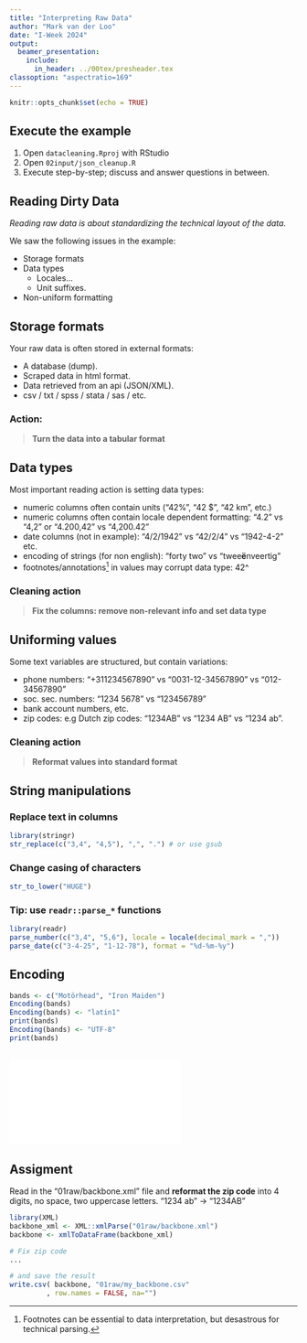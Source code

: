 ```yaml
---
title: "Interpreting Raw Data"
author: "Mark van der Loo"
date: "I-Week 2024"
output: 
  beamer_presentation:
    include:
      in_header: ../00tex/presheader.tex
classoption: "aspectratio=169"
---
```



```r
knitr::opts_chunk$set(echo = TRUE)
```

## Execute the example
 
1. Open `datacleaning.Rproj` with RStudio
2. Open `02input/json_cleanup.R`
3. Execute step-by-step; discuss and answer questions in between.


## Reading Dirty Data

_Reading raw data is about standardizing the technical layout of the data._

We saw the following issues in the example:

- Storage formats
- Data types
  - Locales...
  - Unit suffixes.
- Non-uniform formatting

## Storage formats

Your raw data is often stored in external formats:

- A database (dump).
- Scraped data in html format.
- Data retrieved from an api (JSON/XML).
- csv / txt / spss / stata / sas / etc.

### Action:

> **Turn the data into a tabular format**

## Data types

Most important reading action is setting data types:

- numeric columns often contain units ("42%", "42 $", "42 km", etc.)
- numeric columns often contain locale dependent formatting: 
  "4.2" vs "4,2" or "4.200,42" vs "4,200.42"
- date columns (not in example):
  "4/2/1942" vs "42/2/4" vs "1942-4-2" etc.
- encoding of strings (for non english): "forty two" vs "twee**ë**nveertig"
- footnotes/annotations[^42] in values may corrupt data type: 42^

[^42]: Footnotes can be essential to data interpretation, but desastrous for
technical parsing.

### Cleaning action

> **Fix the columns: remove non-relevant info and set data type**

## Uniforming values

Some text variables are structured, but contain variations:

- phone numbers: "+311234567890" vs "0031-12-34567890" vs "012-34567890"
- soc. sec. numbers: "1234 5678" vs "123456789"
- bank account numbers, etc.
- zip codes: e.g Dutch zip codes: "1234AB" vs "1234 AB" vs "1234 ab".  

### Cleaning action

> **Reformat values into standard format**

## String manipulations

### Replace text in columns

```r
library(stringr)
str_replace(c("3,4", "4,5"), ",", ".") # or use gsub
```

### Change casing of characters
```r
str_to_lower("HUGE")
```
### Tip: use `readr::parse_*` functions

```r
library(readr)
parse_number(c("3,4", "5,6"), locale = locale(decimal_mark = ","))
parse_date(c("3-4-25", "1-12-78"), format = "%d-%m-%y")
```


## Encoding

```r
bands <- c("Motörhead", "Iron Maiden")
Encoding(bands)
Encoding(bands) <- "latin1"
print(bands)
Encoding(bands) <- "UTF-8"
print(bands)
```

## 

![](./fig/Encoding2.pdf)

## Assigment

Read in the "01raw/backbone.xml" file and **reformat the zip code** 
into  4 digits, no space, two uppercase letters. "1234 ab" -> "1234AB"


```r
library(XML)
backbone_xml <- XML::xmlParse("01raw/backbone.xml")
backbone <- xmlToDataFrame(backbone_xml)

# Fix zip code
...

# and save the result
write.csv( backbone, "01raw/my_backbone.csv"
         , row.names = FALSE, na="")
```



